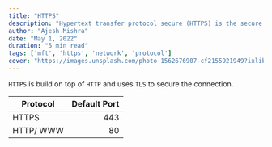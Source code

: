 ```yaml
---
title: "HTTPS"
description: "Hypertext transfer protocol secure (HTTPS) is the secure version of HTTP, which is the primary protocol used to send data between a web browser and a website."
author: "Ajesh Mishra"
date: "May 1, 2022"
duration: "5 min read"
tags: ['mft', 'https', 'network', 'protocol']
cover: "https://images.unsplash.com/photo-1562676907-cf2155921949?ixlib=rb-1.2.1&ixid=MnwxMjA3fDB8MHxwaG90by1wYWdlfHx8fGVufDB8fHx8&auto=format&fit=crop&w=1588&q=80"
---
```


`HTTPS` is build on top of `HTTP` and uses `TLS` to secure the connection. 

| Protocol | Default Port |
| --- | ---: |
| HTTPS | 443 |
| HTTP/ WWW | 80 |

